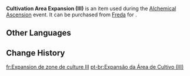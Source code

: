 {{Item Infobox
|id           = 120817
|image        = Item Cultivation Area Expansion (III).png
|type         = 
|group        = Event Items
|description  = Adds another area for cultivating ingredients.
|source1      = [[Freda]]
|event        = Alchemical Ascension
}}
'''Cultivation Area Expansion (III)''' is an item used during the [[Alchemical Ascension]] event. It can be purchased from [[Freda]] for {{Item|Funds|x=5,000}}.

==Other Languages==
{{Other Languages|default_hidden=1
|en      = Cultivation Area Expansion (III)
|zhs     = 培育区域扩展・其三
|zhs_rm  = 
|zht     = 培育區域擴充套件・其三
|zht_rm  = 
|ja      = 栽培エリア拡張・Ⅲ
|ja_rm   = Saibai Eria Kakuchou - San
|ko      = 재배 구역 확장・III
|ko_rm   = 
|es      = Macetero (III)
|fr      = Expansion de zone de culture III
|ru      = Расширение области культивации III
|th      = ส่วนขยายพื้นที่เพาะปลูก 3
|th_rm   = 
|vi      = Mở Rộng Canh Tác III
|de      = Erweiterung des Anbaubereichs III
|id      = Perluasan Area Budi Daya (III)
|pt      = Expansão da Área de Cultivo (III)
|tr      = Yetiştirme Alanı Genişlemesi (III)
|it      = Espansione area di coltivazione (III)
}}

==Change History==
{{Change History|4.5}}

[[fr:Expansion de zone de culture III]]
[[pt-br:Expansão da Área de Cultivo (III)]]